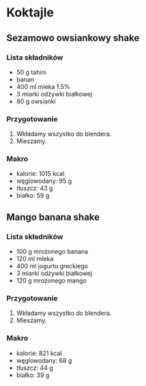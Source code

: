 # Koktajle

## Sezamowo owsiankowy shake 

### Lista składników

- 50 g tahini 
- banan
- 400 ml mleka 1.5%
- 3 miarki odżywki białkowej
- 80 g owsianki

### Przygotowanie

1. Wkładamy wszystko do blendera.
2. Mieszamy.

### Makro

- kalorie: 1015 kcal
- węglowodany: 95 g
- tłuszcz: 43 g
- białko: 59 g

## Mango banana shake

### Lista składników

- 100 g mrożonego banana
- 120 ml mleka
- 400 ml jogurtu greckiego
- 3 miarki odżywki białkowej
- 120 g mrożonego mango

### Przygotowanie

1. Wkładamy wszystko do blendera.
2. Mieszamy.

### Makro

- kalorie: 821 kcal
- węglowodany: 68 g
- tłuszcz: 44 g
- białko: 39 g
